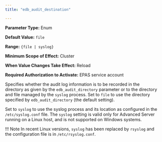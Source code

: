 ```yaml
---
title: "edb_audit_destination"

---
```


<div id="edb_audit_destination" class="registered_link"></div>

**Parameter Type:** Enum

**Default Value:** `file`

**Range:** `{file | syslog}`

**Minimum Scope of Effect:** Cluster

**When Value Changes Take Effect:** Reload

**Required Authorization to Activate:** EPAS service account

Specifies whether the audit log information is to be recorded in the directory as given by the `edb_audit_directory` parameter or to the directory and file managed by the `syslog` process. Set to `file` to use the directory specified by `edb_audit_directory` (the default setting).

Set to `syslog` to use the syslog process and its location as configured in the `/etc/syslog.conf` file. The `syslog` setting is valid only for Advanced Server running on a Linux host, and is not supported on Windows systems.

!!! Note
    In recent Linux versions, `syslog` has been replaced by `rsyslog` and the configuration file is in `/etc/rsyslog.conf`.
